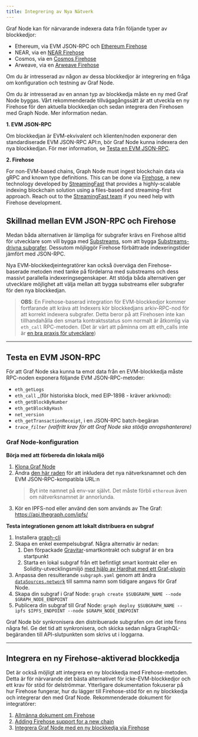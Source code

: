 ```yaml
---
title: Integrering av Nya Nätverk
---
```


Graf Node kan för närvarande indexera data från följande typer av blockkedjor:

- Ethereum, via EVM JSON-RPC och [Ethereum Firehose](https://github.com/streamingfast/firehose-ethereum)
- NEAR, via en [NEAR Firehose](https://github.com/streamingfast/near-firehose-indexer)
- Cosmos, via en [Cosmos Firehose](https://github.com/graphprotocol/firehose-cosmos)
- Arweave, via en [Arweave Firehose](https://github.com/graphprotocol/firehose-arweave)

Om du är intresserad av någon av dessa blockkedjor är integrering en fråga om konfiguration och testning av Graf Node.

Om du är intresserad av en annan typ av blockkedja måste en ny med Graf Node byggas. Vårt rekommenderade tillvägagångssätt är att utveckla en ny Firehose för den aktuella blockkedjan och sedan integrera den Firehosen med Graph Node. Mer information nedan.

**1. EVM JSON-RPC**

Om blockkedjan är EVM-ekvivalent och klienten/noden exponerar den standardiserade EVM JSON-RPC API:n, bör Graf Node kunna indexera den nya blockkedjan. För mer information, se [Testa en EVM JSON-RPC](new-chain-integration#testing-an-evm-json-rpc).

**2. Firehose**

For non-EVM-based chains, Graph Node must ingest blockchain data via gRPC and known type definitions. This can be done via [Firehose](firehose/), a new technology developed by [StreamingFast](https://www.streamingfast.io/) that provides a highly-scalable indexing blockchain solution using a files-based and streaming-first approach. Reach out to the [StreamingFast team](mailto:integrations@streamingfast.io/) if you need help with Firehose development.

## Skillnad mellan EVM JSON-RPC och Firehose

Medan båda alternativen är lämpliga för subgrafer krävs en Firehose alltid för utvecklare som vill bygga med [Substreams](substreams/), som att bygga [Substreams-drivna subgrafer](cookbook/substreams-powered-subgraphs/). Dessutom möjliggör Firehose förbättrade indexeringstider jämfört med JSON-RPC.

Nya EVM-blockkedjeintegratörer kan också överväga den Firehose-baserade metoden med tanke på fördelarna med substreams och dess massivt parallella indexeringsegenskaper. Att stödja båda alternativen ger utvecklare möjlighet att välja mellan att bygga substreams eller subgrafer för den nya blockkedjan.

> **OBS**: En Firehose-baserad integration för EVM-blockkedjor kommer fortfarande att kräva att Indexers kör blockkedjans arkiv-RPC-nod för att korrekt indexera subgrafer. Detta beror på att Firehosen inte kan tillhandahålla den smarta kontraktsstatus som normalt är åtkomlig via `eth_call` RPC-metoden. (Det är värt att påminna om att eth_calls inte är [en bra praxis för utvecklare](https://thegraph.com/blog/improve-subgraph-performance-reduce-eth-calls/))

---

## Testa en EVM JSON-RPC

För att Graf Node ska kunna ta emot data från en EVM-blockkedja måste RPC-noden exponera följande EVM JSON-RPC-metoder:

- `eth_getLogs`
- `eth_call` \_(för historiska block, med EIP-1898 - kräver arkivnod):
- `eth_getBlockByNumber`
- `eth_getBlockByHash`
- `net_version`
- `eth_getTransactionReceipt`, i en JSON-RPC batch-begäran
- _`trace_filter`_ _(valfritt krav för att Graf Node ska stödja anropshanterare)_

### Graf Node-konfiguration

**Börja med att förbereda din lokala miljö**

1.  [Klona Graf Node](https://github.com/graphprotocol/graph-node)
2.  Ändra [den här raden](https://github.com/graphprotocol/graph-node/blob/master/docker/docker-compose.yml#L22) för att inkludera det nya nätverksnamnet och den EVM JSON-RPC-kompatibla URL:n
    > Byt inte namnet på env-var självt. Det måste förbli `ethereum` även om nätverksnamnet är annorlunda.
3.  Kör en IPFS-nod eller använd den som används av The Graf: https://api.thegraph.com/ipfs/

**Testa integrationen genom att lokalt distribuera en subgraf**

1.  Installera [graph-cli](https://github.com/graphprotocol/graph-cli)
2.  Skapa en enkel exempelsubgraf. Några alternativ är nedan:
    1.  Den förpackade [Gravitar](https://github.com/graphprotocol/example-subgraph/tree/f89bdd4628efa4badae7367d4919b3f648083323)-smartkontrakt och subgraf är en bra startpunkt
    2.  Starta en lokal subgraf från ett befintligt smart kontrakt eller en Solidity-utvecklingsmiljö [med hjälp av Hardhat med ett Graf-plugin](https://github.com/graphprotocol/hardhat-graph)
3.  Anpassa den resulterande `subgraph.yaml` genom att ändra [`dataSources.network`](http://dataSources.network) till samma namn som tidigare angavs för Graf Node.
4.  Skapa din subgraf i Graf Node: `graph create $SUBGRAPH_NAME --node $GRAPH_NODE_ENDPOINT`
5.  Publicera din subgraf till Graf Node: `graph deploy $SUBGRAPH_NAME --ipfs $IPFS_ENDPOINT --node $GRAPH_NODE_ENDPOINT`

Graf Node bör synkronisera den distribuerade subgrafen om det inte finns några fel. Ge det tid att synkronisera, och skicka sedan några GraphQL-begäranden till API-slutpunkten som skrivs ut i loggarna.

---

## Integrera en ny Firehose-aktiverad blockkedja

Det är också möjligt att integrera en ny blockkedja med Firehose-metoden. Detta är för närvarande det bästa alternativet för icke-EVM-blockkedjor och ett krav för stöd för delströmmar. Ytterligare dokumentation fokuserar på hur Firehose fungerar, hur du lägger till Firehose-stöd för en ny blockkedja och integrerar den med Graf Node. Rekommenderade dokument för integratörer:

1.  [Allmänna dokument om Firehose](firehose/)
2.  [Adding Firehose support for a new chain](https://firehose.streamingfast.io/integrate-new-chains/integration-overview)
3.  [Integrera Graf Node med en ny blockkedja via Firehose](https://github.com/graphprotocol/graph-node/blob/master/docs/implementation/add-chain.md)
